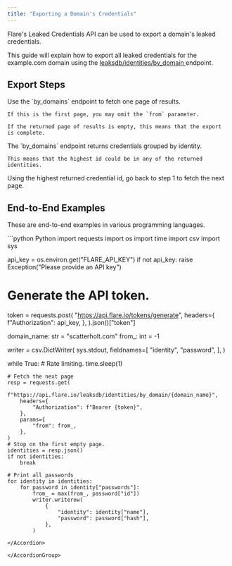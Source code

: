 ```yaml
---
title: "Exporting a Domain's Credentials"
---
```



Flare's Leaked Credentials API can be used to export a domain's leaked credentials.

This guide will explain how to export all leaked credentials for the example.com domain using the
[leaksdb/identities/by_domain <Icon icon="code" size={16} />](/api-reference/leaksdb/endpoints/get-by-domain)
endpoint.


## Export Steps

<Steps>

  <Step title="Fetch one page of results">
    Use the `by_domains` endpoint to fetch one page of results.

    If this is the first page, you may omit the `from` parameter.

    If the returned page of results is empty, this means that the export is complete.
  </Step>

  <Step title="Find the highest id in the response value">
    The `by_domains` endpoint returns credentials grouped by identity.

    This means that the highest id could be in any of the returned identities.
  </Step>

  <Step title="Go back to step 1 until the response is empty">
      Using the highest returned credential id, go back to step 1 to fetch the next page.
  </Step>

</Steps>


## End-to-End Examples

These are end-to-end examples in various programming languages.

<AccordionGroup>

<Accordion title="Python Example">
```python Python
import requests
import os
import time
import csv
import sys

api_key = os.environ.get("FLARE_API_KEY")
if not api_key:
    raise Exception("Please provide an API key")

# Generate the API token.
token = requests.post(
    "https://api.flare.io/tokens/generate",
    headers={
        f"Authorization": api_key,
    },
).json()["token"]

domain_name: str = "scatterholt.com"
from_: int = -1

writer = csv.DictWriter(
    sys.stdout,
    fieldnames=[
        "identity",
        "password",
    ],
)

while True:
    # Rate limiting.
    time.sleep(1)

    # Fetch the next page
    resp = requests.get(
        f"https://api.flare.io/leaksdb/identities/by_domain/{domain_name}",
        headers={
            "Authorization": f"Bearer {token}",
        },
        params={
            "from": from_,
        },
    )
    # Stop on the first empty page.
    identities = resp.json()
    if not identities:
        break

    # Print all passwords
    for identity in identities:
        for password in identity["passwords"]:
            from_ = max(from_, password["id"])
            writer.writerow(
                {
                    "identity": identity["name"],
                    "password": password["hash"],
                },
            )
```
</Accordion>

</AccordionGroup>
